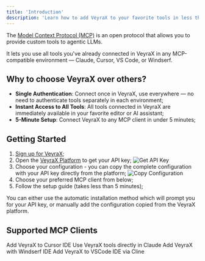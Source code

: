 ```yaml
---
title: 'Introduction'
description: 'Learn how to add VeyraX to your favorite tools in less than 5 minutes.'
---
```


The [Model Context Protocol (MCP)](https://modelcontextprotocol.io/introduction) is an open protocol that allows you to provide custom tools to agentic LLMs.

It lets you use all tools you've already connected in VeyraX in any MCP-compatible environment — Claude, Cursor, VS Code, or Windserf.

## Why to choose VeyraX over others?

- **Single Authentication**: Connect once in VeyraX, use everywhere — no need to authenticate tools separately in each environment;
- **Instant Access to All Tools**: All tools connected in VeyraX are immediately available in your favorite editor or AI assistant;
- **5-Minute Setup**: Connect VeyraX to any MCP client in under 5 minutes;


## Getting Started

1. [Sign up for VeyraX](https://www.veyrax.com/register);
2. Open the [VeyraX Platform](https://www.veyrax.com/agent/new) to get your API key;
   ![Get API Key](/images/mcp_intro/mcp_intro_1.png)
3. Choose your configuration - you can copy the complete configuration with your API key directly from the platform;
   ![Copy Configuration](/images/mcp_intro/mcp_intro_3.png)
4. Choose your preferred MCP client from below;
5. Follow the setup guide (takes less than 5 minutes);

You can either use the automatic installation method which will prompt you for your API key, or manually add the configuration copied from the VeyraX platform.

## Supported MCP Clients

<CardGroup cols={2}>
  <Card title="Cursor" icon="code" href="/mcp/cursor-setup">
    Add VeyraX to Cursor IDE
  </Card>
  <Card title="Claude" icon="robot" href="/mcp/claude-client">
    Use VeyraX tools directly in Claude
  </Card>
  <Card title="Windserf" icon="wind" href="/mcp/windserf-setup">
    Add VeyraX with Windserf IDE
  </Card>
  <Card title="VS Code" icon="code-compare" href="/mcp/cline-setup">
    Add VeyraX to VSCode IDE via Cline
  </Card>
</CardGroup>